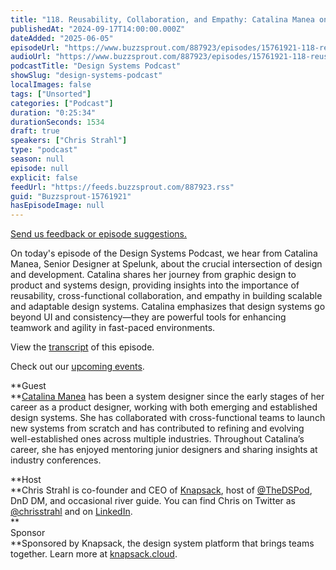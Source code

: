 ```yaml
---
title: "118. Reusability, Collaboration, and Empathy: Catalina Manea on Bridging Design and Development to Build Applications with Design Systems“"
publishedAt: "2024-09-17T14:00:00.000Z"
dateAdded: "2025-06-05"
episodeUrl: "https://www.buzzsprout.com/887923/episodes/15761921-118-reusability-collaboration-and-empathy-catalina-manea-on-bridging-design-and-development-to-build-applications-with-design-systems.mp3"
audioUrl: "https://www.buzzsprout.com/887923/episodes/15761921-118-reusability-collaboration-and-empathy-catalina-manea-on-bridging-design-and-development-to-build-applications-with-design-systems.mp3"
podcastTitle: "Design Systems Podcast"
showSlug: "design-systems-podcast"
localImages: false
tags: ["Unsorted"]
categories: ["Podcast"]
duration: "0:25:34"
durationSeconds: 1534
draft: true
speakers: ["Chris Strahl"]
type: "podcast"
season: null
episode: null
explicit: false
feedUrl: "https://feeds.buzzsprout.com/887923.rss"
guid: "Buzzsprout-15761921"
hasEpisodeImage: null
---
```

[Send us feedback or episode suggestions.](https://www.buzzsprout.com/twilio/text_messages/887923/open_sms)

On today's episode of the Design Systems Podcast, we hear from Catalina Manea, Senior Designer at Spelunk, about the crucial intersection of design and development. Catalina shares her journey from graphic design to product and systems design, providing insights into the importance of reusability, cross-functional collaboration, and empathy in building scalable and adaptable design systems. Catalina emphasizes that design systems go beyond UI and consistency—they are powerful tools for enhancing teamwork and agility in fast-paced environments.

View the [transcript](https://docs.google.com/document/d/1EPLQGmD1f3EcwOetw6_zsLs7xHEeXm4kOHX6t0YLulI/edit?usp=sharing) of this episode.

Check out our [upcoming events](https://www.knapsack.cloud/events).  

**Guest  
**[Catalina Manea](https://www.linkedin.com/in/c%C4%83t%C4%83linamanea/) has been a system designer since the early stages of her career as a product designer, working with both emerging and established design systems. She has collaborated with cross-functional teams to launch new systems from scratch and has contributed to refining and evolving well-established ones across multiple industries. Throughout Catalina’s career, she has enjoyed mentoring junior designers and sharing insights at industry conferences.

**Host  
**Chris Strahl is co-founder and CEO of [Knapsack](https://www.knapsack.cloud/), host of [@TheDSPod](https://twitter.com/thedspod), DnD DM, and occasional river guide. You can find Chris on Twitter as [@chrisstrahl](https://twitter.com/chrisstrahl) and on [LinkedIn](https://www.linkedin.com/in/chrisstrahl/).  
**  
Sponsor  
**Sponsored by Knapsack, the design system platform that brings teams together. Learn more at [knapsack.cloud](https://www.knapsack.cloud/?utm_source=podcast).
